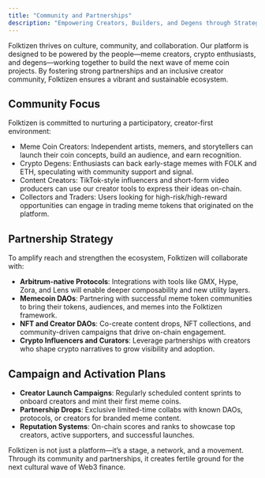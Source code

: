 ```yaml
---
title: "Community and Partnerships"
description: "Empowering Creators, Builders, and Degens through Strategic Collaboration"
---
```


Folktizen thrives on culture, community, and collaboration. Our platform is designed to be powered by the people—meme creators, crypto enthusiasts, and degens—working together to build the next wave of meme coin projects. By fostering strong partnerships and an inclusive creator community, Folktizen ensures a vibrant and sustainable ecosystem.

## **Community Focus**

Folktizen is committed to nurturing a participatory, creator-first environment:

- Meme Coin Creators: Independent artists, memers, and storytellers can launch their coin concepts, build an audience, and earn recognition.
- Crypto Degens: Enthusiasts can back early-stage memes with FOLK and ETH, speculating with community support and signal.
- Content Creators: TikTok-style influencers and short-form video producers can use our creator tools to express their ideas on-chain.
- Collectors and Traders: Users looking for high-risk/high-reward opportunities can engage in trading meme tokens that originated on the platform.

## **Partnership Strategy**

To amplify reach and strengthen the ecosystem, Folktizen will collaborate with:

- **Arbitrum-native Protocols**: Integrations with tools like GMX, Hype, Zora, and Lens will enable deeper composability and new utility layers.
- **Memecoin DAOs**: Partnering with successful meme token communities to bring their tokens, audiences, and memes into the Folktizen framework.
- **NFT and Creator DAOs**: Co-create content drops, NFT collections, and community-driven campaigns that drive on-chain engagement.
- **Crypto Influencers and Curators**: Leverage partnerships with creators who shape crypto narratives to grow visibility and adoption.

## **Campaign and Activation Plans**

- **Creator Launch Campaigns**: Regularly scheduled content sprints to onboard creators and mint their first meme coins.
- **Partnership Drops**: Exclusive limited-time collabs with known DAOs, protocols, or creators for branded meme content.
- **Reputation Systems**: On-chain scores and ranks to showcase top creators, active supporters, and successful launches.

Folktizen is not just a platform—it’s a stage, a network, and a movement. Through its community and partnerships, it creates fertile ground for the next cultural wave of Web3 finance.
